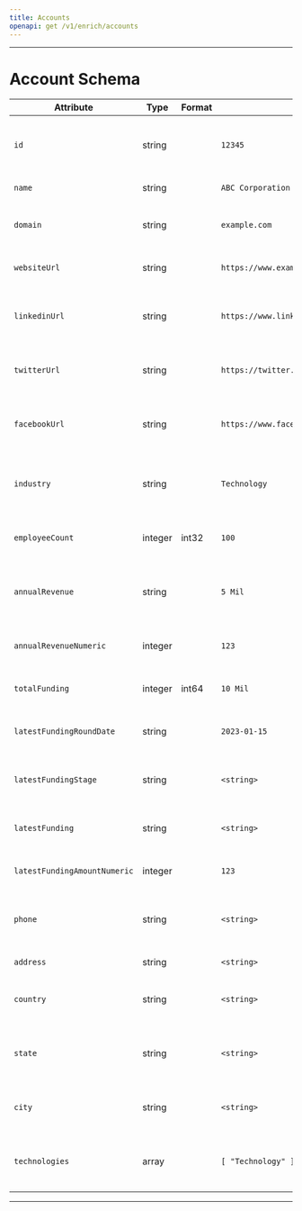 ```yaml
---
title: Accounts
openapi: get /v1/enrich/accounts
---
```

---
# Account Schema
| Attribute                   | Type    | Format  | Example            | Description                                       |
|-----------------------------|---------|---------|--------------------|---------------------------------------------------|
| `id`                        | string  |         | `12345`            | Unique identifier associated with the account.     |
| `name`                      | string  |         | `ABC Corporation`  | Name of the account.                               |
| `domain`                    | string  |         | `example.com`      | Domain associated with the account.                |
| `websiteUrl`                | string  |         | `https://www.example.com` | URL of the account's website.              |
| `linkedinUrl`               | string  |         | `https://www.linkedin.com/company/example` | URL pointing to the account's LinkedIn page.       |
| `twitterUrl`                | string  |         | `https://twitter.com/example` | URL pointing to the account's Twitter profile.     |
| `facebookUrl`               | string  |         | `https://www.facebook.com/example` | URL pointing to the account's Facebook page.  |
| `industry`                  | string  |         | `Technology`       | Industry or sector associated with the account.    |
| `employeeCount`             | integer | int32   | `100`              | Number of employees working for the account.       |
| `annualRevenue`             | string  |         | `5 Mil`            | Annual revenue associated with the account.        |
| `annualRevenueNumeric`      | integer |         | `123`              | Numeric representation of annual revenue.         |
| `totalFunding`              | integer | int64   | `10 Mil`           | Total funding received by the account.             |
| `latestFundingRoundDate`    | string  |         | `2023-01-15`       | Date of the latest funding round for the account.  |
| `latestFundingStage`        | string  |         | `<string>`         | Stage of the latest funding for the account.       |
| `latestFunding`             | string  |         | `<string>`         | Information about the latest funding of the account|
| `latestFundingAmountNumeric`| integer |         | `123`              | Numeric amount of the latest funding.              |
| `phone`                     | string  |         | `<string>`         | Phone number associated with the account.          |
| `address`                   | string  |         | `<string>`         | Address of the account.                            |
| `country`                   | string  |         | `<string>`         | Country associated with the account.               |
| `state`                     | string  |         | `<string>`         | State or region associated with the account.       |
| `city`                      | string  |         | `<string>`         | City associated with the account.                  |
| `technologies`              | array   |         | `[ "Technology" ]` | Array of technologies associated with the account. |
---